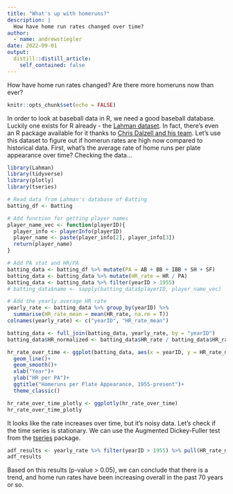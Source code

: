 ```yaml
---
title: "What's up with homeruns?"
description: |
  How have home run rates changed over time?
author:
  - name: andrewstiegler
date: 2022-09-01
output:
  distill::distill_article:
    self_contained: false
---
```

How have home run rates changed? Are there more homeruns now than ever?

```r
knitr::opts_chunk$set(echo = FALSE)
```
In order to look at baseball data in R, we need a good baseball database.
Luckily one exists for R already - the [Lahman dataset](https://www.seanlahman.com/baseball-archive/statistics/). 
In fact, there's even an R package available for it thanks to [Chris Dalzell and his team](https://github.com/cdalzell/Lahman). Let's use this dataset to figure out if homerun rates are high now compared to historical data. First, what's the average rate of home runs per plate appearance over time? Checking the data...  

```r
library(Lahman)
library(tidyverse)
library(plotly)
library(tseries)

# Read data from Lahman's database of Batting
batting_df <- Batting

# Add function for getting player names
player_name_vec <- function(playerID){
  player_info <- playerInfo(playerID)
  player_name <- paste(player_info[2], player_info[3])
  return(player_name)
}

# Add PA stat and HR/PA
batting_data <- batting_df %>% mutate(PA = AB + BB + IBB + SH + SF)
batting_data <- batting_data %>% mutate(HR_rate = HR / PA)
batting_data <- batting_data %>% filter(yearID > 1955)
# batting_data$name <- sapply(batting_data$playerID, player_name_vec)

# Add the yearly average HR rate
yearly_rate <- batting_data %>% group_by(yearID) %>%
  summarise(HR_rate_mean = mean(HR_rate, na.rm = T))
colnames(yearly_rate) <- c("yearID", "HR_rate_mean")

batting_data <- full_join(batting_data, yearly_rate, by = "yearID")
batting_data$HR_normalized <- batting_data$HR_rate / batting_data$HR_rate_mean

hr_rate_over_time <- ggplot(batting_data, aes(x = yearID, y = HR_rate_mean))+
  geom_line()+
  geom_smooth()+
  xlab("Year")+
  ylab("HR per PA")+
  ggtitle("Homeruns per Plate Appearance, 1955-present")+
  theme_classic()

hr_rate_over_time_plotly <- ggplotly(hr_rate_over_time)
hr_rate_over_time_plotly
```


It looks like the rate increases over time, but it's noisy data. Let's check if the time series is stationary. We can use the Augmented Dickey-Fuller test
from the [tseries](https://cran.r-project.org/web/packages/tseries/index.html) package.

```r
adf_results <- yearly_rate %>% filter(yearID > 1955) %>% pull(HR_rate_mean) %>% adf.test()
adf_results
```
Based on this results (p-value > 0.05), we can conclude that there is a trend, and home run rates have been increasing overall in the past 70 years or so.

